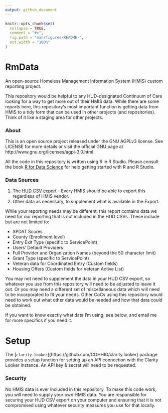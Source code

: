 ```yaml
---
output: github_document
---
```


<!-- README.md is generated from README.Rmd. Please edit that file -->

```r
knitr::opts_chunk$set(
  collapse = TRUE,
  comment = "#>",
  fig.path = "man/figures/README-",
  out.width = "100%"
)
```

# RmData
An open-source Homeless Management Information System (HMIS) custom reporting project.

This repository would be helpful to any HUD-designated Continuum of Care looking for a way to get more out of their HMIS data. While there are some reports here, this repository's most important function is getting data from HMIS to a tidy form that can be used in other projects (and repositories). Think of it like a staging area for other projects.

### About

This is an open source project released under the GNU AGPLv3 license. See LICENSE for more details or visit the official GNU page at http://www.gnu.org/licenses/agpl-3.0.html.

All the code in this repository is written using R in R Studio. Please consult the book [R for Data Science](https://r4ds.had.co.nz/) for help getting started with R and R Studio.

### Data Sources

1. The [HUD CSV export](https://hudhdx.info/Resources/Vendors/HMIS%20CSV%20Specifications%20FY2020%20v1.6.pdf) - Every HMIS should be able to export this regardless of HMIS vendor.
2. Other data as necessary, to supplement what is available in the Export.  

While your reporting needs may be different, this report contains data we need for our reporting that is not included in the HUD CSVs. These include but are not limited to:

   * SPDAT Scores
   * County (Enrollment level)
   * Entry Exit Type (specific to ServicePoint)
   * Users' Default Providers 
   * Full Provider and Organization Names (beyond the 50 character limit)
   * Grant Type (specific to ServicePoint)
   * Veteran data for Coordinated Entry (Custom fields)
   * Housing Offers (Custom fields for Veteran Active List)

You may not need to supplement the data in your HUD CSV export, so whatever you use from this repository will need to be adjusted to leave it out. Or you may need a different set of miscellaneous data which will need to be incorporated to fit your needs. Other CoCs using this repository would need to work out what other data would be needed and how that data could be obtained. 

If you want to know exactly what data I'm using, see below, and email me for more specifics if you need it.

# Setup

The [`clarity.looker`]{https://github.com/COHHIO/clarity.looker} package provides a setup function \link[clarity.looker]{setup_looker} for setting up an API connection with the Clarity Looker instance. An API key & secret will need to be requested.

<!-- ### The Data I'm Using with the HUD CSV Export -->

<!-- 1. Enrollment-level (at Entry): -->
<!--    a. County Where Served -->
<!--    b. County of Prior Residence -->
<!--    c. Entry Exit Type (a ServicePoint-specific feature) -->
<!--    d. This is all in an ART report named RMisc. I run it in View Mode and download it to .xlsx. -->
<!-- 2. User data: -->
<!--    a. Users' Default Provider (a ServicePoint-specific data element). We need this because we have a shared provider across the entire CoC and we need to be able to show where an Entry came from without listing the User's name. -->
<!--    b. Same as what is in the Export, but currently the WS Export only includes "Active" Users, which doesn't work well for joining to the other data tables using UserCreated. We need this for Data Quality purposes. -->
<!--    c. This is all in an ART report named RMisc. I run it in View Mode and download it to .xlsx. -->
<!-- 3. Project data: -->
<!--    a. Full Project Name (the Export only outputs 50 characters) -->
<!--    b. Full Project Organization Name -->
<!--    c. Grant Type (a ServicePoint-specific data element). We use this to section off certain types of grants, but honestly we could cut this and use the Funder data instead.  -->
<!--    d. Project County. Annoyingly, this is not a HUD-required data element so it is not in the Export and we rely on it HEAVILY, being that we are a Balance of State. -->
<!--    e. This is all in an ART report named RMisc. I run it in View Mode and download it to .xlsx. -->
<!-- 4. Case Manager data: -->
<!--    a. A couple of our workflows require users to enter Case Manager data.  -->
<!--    b. I'm using ReportWriter for this. -->
<!--    c. PersonalID, EEProvider, CMUserCreating, CMProvider, CMStartDate, CMEndDate -->
<!-- 5. Custom Veteran data: -->
<!--    a. I'm using ReportWriter for this. -->
<!--    b. PersonalID, EnrollmentID, DateVeteranIdentified, ExpectedPHDate, HOMESID, ListStatus, MostRecentOfferDate, MostRecentOfferStatus, PHTrack, SSVFIneligible, VAEligible. -->
<!-- 6. Project Evaluation scores for CoC Competition -->
<!--    a. This year for the CoC Competition, the CoC team is entering Housing First scoring and such into each project's custom assessment we created and that data is coming out in the Project Evaluation reporting. -->
<!--    b. This is coming from ReportWriter. -->
<!--    c. ProjectID, ProjectName, ProjectType, CostPerExit, DateReceivedPPDocs, HousingFirstScore, ChronicPrioritizationScore, OnTrackSpendingScoring, UnspentFundsScoring. -->
<!--    c. This is coming from ReportWriter. -->
<!-- 7. Offers (part of custom Veteran data) -->
<!--    a. PersonalID, AcceptDeclineDate, OfferAccepted?, OfferDate, PHTypeOffered -->
<!--    b. This is coming from ReportWriter. -->
<!-- 8. Referrals -->
<!--    a. The Referrals available in the Export are limited to PATH-related ones only. We need all of them. -->
<!--    b. PersonalID, HouseholdID, NeedID, ReferralDate, ProviderCreating, PATHReferralOutcome, PATHReferralType, ReasonReferralCanceledorDeclined, Referred-FromProvider, ReferralOutcome, ReferralsRanking, Referred-ToProvider, RHYMISReferralType, UserCreating -->
<!--    c. This is coming from ReportWriter. -->
<!-- 9. SPDAT Scores -->
<!--    a. This is coming from three different ReportWriter, since the data is split into fam, ind, and tay. -->
<!--    b. PersonalID, ScoreDate, and Score for each report. -->
<!-- 10. Services -->
<!--    a. Like Referrals, the Services in the Export are limited and we need all of them. -->
<!--    b. This is coming from two ReportWriter reports, one for the basic info, and the other for the cost data. -->
<!--    c. The main report contains: PersonalID, HouseholdID, NeedID, ServiceID, ServiceStartDate, ServiceEndDate, Code, Description, ServiceProvider, ProviderCreating. -->
<!--    d. The costing one contains: ServiceID, Fund, Amount. -->

### Security

No HMIS data is ever included in this repository. To make this code work, you will need to supply your own HMIS data. You are responsible for securing your HUD CSV export on your computer and ensuring that it is not compromised using whatever security measures you use for that locally.


